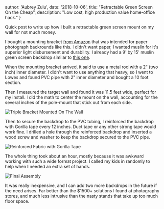   author: 'Aubrey Zulu',
  date: '2018-10-06',
  title: "Retractable Green Screen On the Cheap",
  description:
    "Low cost, high production value home-office hack."
}


Quick post to write up how I built a retractable green screen mount on my wall for not much money.

I bought a mounting bracket [from Amazon](https://www.amazon.com/gp/product/B002P32990/ref=oh_aui_detailpage_o02_s01?ie=UTF8&psc=1) that was intended for paper photograph backrounds like this. I didn't want paper, I wanted muslin for it's superior light disbursement and durability. I already had a 9' by 15' muslin green screen backdrop similar to [this one](https://www.amazon.com/gp/product/B017WNJS3M/ref=oh_aui_detailpage_o02_s00?ie=UTF8&psc=1).

When the mounting bracket arrived, it said to use a metal rod with a 2" (two inch) inner diameter. I didn't want to use anything that heavy, so I went to Lowes and found PVC pipe with 2" inner diameter and bought a 10 foot section.

Then I measured the target wall and found it was 11.5 feet wide, perfect for my install. I did the math to center the mount on the wall, accounting for the several inches of the pole-mount that stick out from each side.

![Triple Bracket Mounted On The Wall](/fixed/images/retractable-green-screen-on-the-cheap/IMG_1378.jpeg)

Then to secure the backdrop to the PVC tubing, I reinforced the backdrop with Gorilla tape every 12 inches. Duct tape or any other strong tape would work fine. I drilled a hole through the reinforced backdrop and inserted a wood screw and washer to keep the backdrop secured to the PVC pipe.

![Reinforced Fabric with Gorilla Tape](/fixed/images/retractable-green-screen-on-the-cheap/IMG_1381.jpg)

The whole thing took about an hour, mostly because it was awkward working with such a wide format project. I called my kids in randomly to help when I needed an extra set of hands.

![Final Assembly](/fixed/images/retractable-green-screen-on-the-cheap/IMG_1380.jpeg)

It was really inexpensive, and I can add two more backdrops in the future if the need arises. Far better than the $1500+ solutions I found at photography stores, and much less intrusive than the nasty stands that take up too much floor space.

